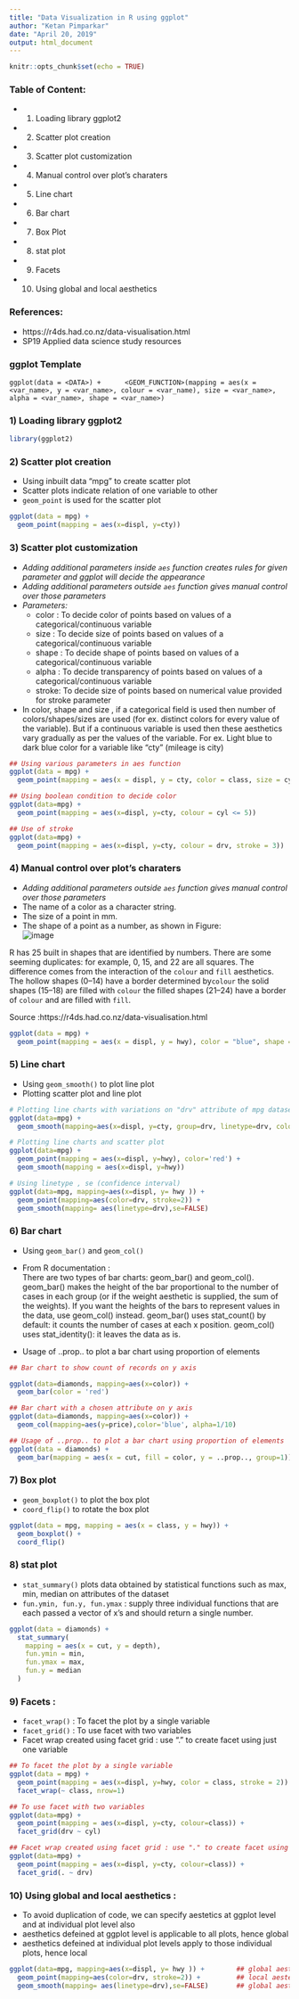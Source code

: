 ```yaml
---
title: "Data Visualization in R using ggplot"
author: "Ketan Pimparkar"
date: "April 20, 2019"
output: html_document
---
```


```r
knitr::opts_chunk$set(echo = TRUE)
```

### Table of Content:  
- 1) Loading library ggplot2  
- 2) Scatter plot creation  
- 3) Scatter plot customization    
- 4) Manual control over plot’s charaters  
- 5) Line chart  
- 6) Bar chart  
- 7) Box Plot  
- 8) stat plot  
- 9) Facets   
- 10) Using global and local aesthetics   

### **References:**
- https://r4ds.had.co.nz/data-visualisation.html  
- SP19 Applied data science study resources  

### ggplot Template
`
ggplot(data = <DATA>) +   
  <GEOM_FUNCTION>(mapping = aes(x = <var_name>, y = <var_name>, colour = <var_name), size = <var_name>, alpha = <var_name>, shape = <var_name>)
`

### 1) Loading library ggplot2  

```r
library(ggplot2)

```

### 2) Scatter plot creation
- Using inbuilt data "mpg" to create scatter plot
- Scatter plots indicate relation of one variable to other
- `geom_point` is used for the scatter plot

```r
ggplot(data = mpg) +
  geom_point(mapping = aes(x=displ, y=cty))

```

### 3) Scatter plot customization  
- *Adding additional parameters inside `aes` function creates rules for given parameter and ggplot will decide the appearance*
- *Adding additional parameters outside `aes` function gives manual control over those parameters*
- *Parameters:*
    - color : To decide color of points based on values of a categorical/continuous variable
    - size  : To decide size of points based on values of a categorical/continuous variable
    - shape : To decide shape of points based on values of a categorical/continuous variable
    - alpha : To decide transparency of points based on values of a categorical/continuous variable
    - stroke: To decide size of points based on numerical value provided for stroke parameter 
  
- In color, shape and size , if a categorical field is used then number of colors/shapes/sizes are used (for ex. distinct colors for every value of the variable). But if a continuous variable is used then these aesthetics vary gradually as per the values of the variable. For ex. Light blue to dark blue color for a variable like "cty" (mileage is city)


```r
## Using various parameters in aes function
ggplot(data = mpg) +
  geom_point(mapping = aes(x = displ, y = cty, color = class, size = cyl, shape = drv, alpha=year))

## Using boolean condition to decide color 
ggplot(data=mpg) +
  geom_point(mapping = aes(x=displ, y=cty, colour = cyl <= 5))

## Use of stroke
ggplot(data=mpg) +
  geom_point(mapping = aes(x=displ, y=cty, colour = drv, stroke = 3))

```

### 4) Manual control over plot's charaters
- *Adding additional parameters outside `aes` function gives manual control over those parameters*
- The name of a color as a character string.  
- The size of a point in mm.  
- The shape of a point as a number, as shown in Figure:  
![image](C:\Study\IUMSDS\Spring2019\Applied DS\Code\Code_portfolio\geom_point_shapes.png)  

R has 25 built in shapes that are identified by numbers. There are some seeming duplicates: for example, 0, 15, and 22 are all squares. The difference comes from the interaction of the `colour` and `fill` aesthetics. The hollow shapes (0–14) have a border determined by`colour` the solid shapes (15–18) are filled with `colour` the filled shapes (21–24) have a border of `colour` and are filled with `fill`.  

Source :https://r4ds.had.co.nz/data-visualisation.html  

```r
ggplot(data = mpg) + 
  geom_point(mapping = aes(x = displ, y = hwy), color = "blue", shape = 24, fill = "red", size = 3)

```

### 5) Line chart   
- Using `geom_smooth()` to plot line plot  
- Plotting scatter plot and line plot  

```r
# Plotting line charts with variations on "drv" attribute of mpg dataset
ggplot(data=mpg) +
  geom_smooth(mapping=aes(x=displ, y=cty, group=drv, linetype=drv, color=drv))

# Plotting line charts and scatter plot 
ggplot(data=mpg) +
  geom_point(mapping = aes(x=displ, y=hwy), color='red') +
  geom_smooth(mapping = aes(x=displ, y=hwy))

# Using linetype , se (confidence interval)
ggplot(data=mpg, mapping=aes(x=displ, y= hwy )) +
  geom_point(mapping=aes(color=drv, stroke=2)) +
  geom_smooth(mapping= aes(linetype=drv),se=FALSE)

```

### 6) Bar chart
- Using `geom_bar()` and `geom_col()`  
- From R documentation :  
There are two types of bar charts: geom_bar() and geom_col(). geom_bar() makes the height of the bar proportional to the number of cases in each group (or if the weight aesthetic is supplied, the sum of the weights). If you want the heights of the bars to represent values in the data, use geom_col() instead. geom_bar() uses stat_count() by default: it counts the number of cases at each x position. geom_col() uses stat_identity(): it leaves the data as is.  

- Usage of ..prop.. to plot a bar chart using proportion of elements  

```r
## Bar chart to show count of records on y axis

ggplot(data=diamonds, mapping=aes(x=color)) +
  geom_bar(color = 'red') 

## Bar chart with a chosen attribute on y axis
ggplot(data=diamonds, mapping=aes(x=color)) +
  geom_col(mapping=aes(y=price),color='blue', alpha=1/10)

## Usage of ..prop.. to plot a bar chart using proportion of elements
ggplot(data = diamonds) + 
  geom_bar(mapping = aes(x = cut, fill = color, y = ..prop.., group=1))

```

### 7) Box plot  
- `geom_boxplot()` to plot the box plot  
- `coord_flip()` to rotate the box plot   
```r

ggplot(data = mpg, mapping = aes(x = class, y = hwy)) + 
  geom_boxplot() +
  coord_flip()

```

### 8) stat plot  
- `stat_summary()` plots data obtained by statistical functions such as max, min, median on attributes of the dataset  
- `fun.ymin, fun.y, fun.ymax ` : supply three individual functions that are each passed a vector of x's and should return a single number.  

```r
ggplot(data = diamonds) + 
  stat_summary(
    mapping = aes(x = cut, y = depth),
    fun.ymin = min,
    fun.ymax = max,
    fun.y = median
  )
```  

### 9) Facets :  
- `facet_wrap()` : To facet the plot by a single variable  
- `facet_grid()`  : To use facet with two variables  
- Facet wrap created using facet grid : use "." to create facet using just one variable 

```r
## To facet the plot by a single variable
ggplot(data = mpg) +
  geom_point(mapping = aes(x=displ, y=hwy, color = class, stroke = 2)) +
  facet_wrap(~ class, nrow=1)

## To use facet with two variables
ggplot(data=mpg) +
  geom_point(mapping = aes(x=displ, y=cty, colour=class)) +
  facet_grid(drv ~ cyl)

## Facet wrap created using facet grid : use "." to create facet using just one variable :
ggplot(data=mpg) +
  geom_point(mapping = aes(x=displ, y=cty, colour=class)) +
  facet_grid(. ~ drv)

```

### 10) Using global and local aesthetics :
- To avoid duplication of code, we can specify aestetics at ggplot level and at individual plot level also  
- aesthetics defeined at ggplot level is applicable to all plots, hence global  
- aesthetics defeined at individual plot levels apply to those individual plots, hence local  

```r
ggplot(data=mpg, mapping=aes(x=displ, y= hwy )) +        ## global aestetics
  geom_point(mapping=aes(color=drv, stroke=2)) +         ## local aestetics for scatter plot
  geom_smooth(mapping= aes(linetype=drv),se=FALSE)       ## global aestetics for line chart
```



